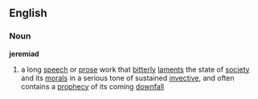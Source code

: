 ==English==
===Noun===
{{wikipedia}}
'''jeremiad'''
# a long [[speech]] or [[prose]] work that [[bitter]]ly [[lament]]s the state of [[society]] and its [[moral]]s in a serious tone of sustained [[invective]], and often contains a [[prophecy]] of its coming [[downfall]]